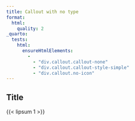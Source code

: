 ```yaml
---
title: Callout with no type
format:
  html: 
    quality: 2
_quarto:
  tests:
    html:
      ensureHtmlElements:
        -
          - "div.callout.callout-none"
          - "div.callout.callout-style-simple"
          - "div.callout.no-icon"
---
```


::: {.callout}

## Title

{{< lipsum 1 >}}

:::